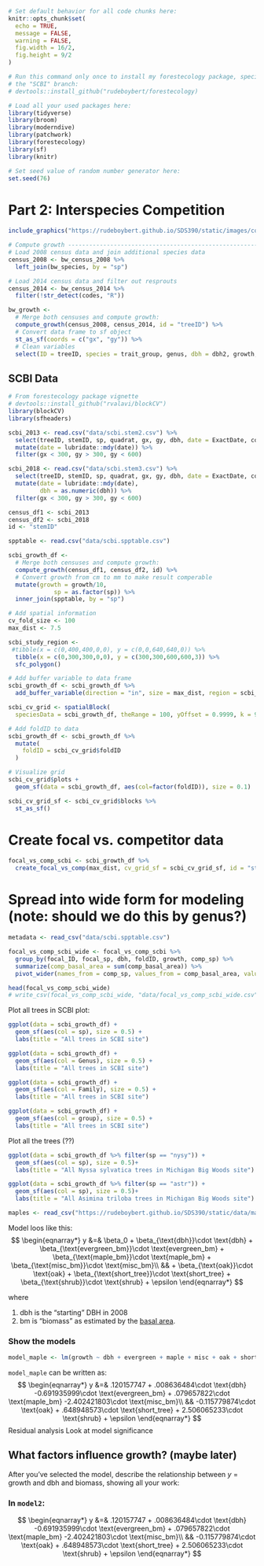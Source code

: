```r
# Set default behavior for all code chunks here:
knitr::opts_chunk$set(
  echo = TRUE, 
  message = FALSE, 
  warning = FALSE, 
  fig.width = 16/2, 
  fig.height = 9/2
)

# Run this command only once to install my forestecology package, specifically
# the "SCBI" branch:
# devtools::install_github("rudeboybert/forestecology)

# Load all your used packages here:
library(tidyverse)
library(broom)
library(moderndive)
library(patchwork)
library(forestecology)
library(sf)
library(knitr)

# Set seed value of random number generator here:
set.seed(76)
```


# Part 2: Interspecies Competition

```r
include_graphics("https://rudeboybert.github.io/SDS390/static/images/competition_neighborhood.png")
```

```r
# Compute growth ---------------------------------------------------------------
# Load 2008 census data and join additional species data
census_2008 <- bw_census_2008 %>%
  left_join(bw_species, by = "sp")

# Load 2014 census data and filter out resprouts
census_2014 <- bw_census_2014 %>%
  filter(!str_detect(codes, "R"))

bw_growth <-
  # Merge both censuses and compute growth:
  compute_growth(census_2008, census_2014, id = "treeID") %>%
  # Convert data frame to sf object
  st_as_sf(coords = c("gx", "gy")) %>%
  # Clean variables
  select(ID = treeID, species = trait_group, genus, dbh = dbh2, growth, geometry)
```

## SCBI Data

```r
# From forestecology package vignette
# devtools::install_github("rvalavi/blockCV")
library(blockCV)
library(sfheaders)

scbi_2013 <- read.csv("data/scbi.stem2.csv") %>% 
  select(treeID, stemID, sp, quadrat, gx, gy, dbh, date = ExactDate, codes, status) %>%
  mutate(date = lubridate::mdy(date)) %>%
  filter(gx < 300, gy > 300, gy < 600)

scbi_2018 <- read.csv("data/scbi.stem3.csv") %>% 
  select(treeID, stemID, sp, quadrat, gx, gy, dbh, date = ExactDate, codes, status) %>%
  mutate(date = lubridate::mdy(date),
         dbh = as.numeric(dbh)) %>%
  filter(gx < 300, gy > 300, gy < 600)

census_df1 <- scbi_2013 
census_df2 <- scbi_2018
id <- "stemID"

spptable <- read.csv("data/scbi.spptable.csv")

scbi_growth_df <- 
  # Merge both censuses and compute growth:
  compute_growth(census_df1, census_df2, id) %>%
  # Convert growth from cm to mm to make result comperable
  mutate(growth = growth/10,
             sp = as.factor(sp)) %>% 
  inner_join(spptable, by = "sp")
```

```r
# Add spatial information
cv_fold_size <- 100
max_dist <- 7.5

scbi_study_region <- 
 #tibble(x = c(0,400,400,0,0), y = c(0,0,640,640,0)) %>% 
  tibble(x = c(0,300,300,0,0), y = c(300,300,600,600,3)) %>% 
  sfc_polygon()

# Add buffer variable to data frame
scbi_growth_df <- scbi_growth_df %>%
  add_buffer_variable(direction = "in", size = max_dist, region = scbi_study_region)

scbi_cv_grid <- spatialBlock(
  speciesData = scbi_growth_df, theRange = 100, yOffset = 0.9999, k = 9, verbose = FALSE)

# Add foldID to data
scbi_growth_df <- scbi_growth_df %>% 
  mutate(
    foldID = scbi_cv_grid$foldID
  )

# Visualize grid
scbi_cv_grid$plots +
  geom_sf(data = scbi_growth_df, aes(col=factor(foldID)), size = 0.1)

scbi_cv_grid_sf <- scbi_cv_grid$blocks %>%
  st_as_sf()
```

# Create focal vs. competitor data
```r
focal_vs_comp_scbi <- scbi_growth_df %>% 
  create_focal_vs_comp(max_dist, cv_grid_sf = scbi_cv_grid_sf, id = "stemID")
```

# Spread into wide form for modeling (note: should we do this by genus?)

```r
metadata <- read_csv("data/scbi.spptable.csv")

focal_vs_comp_scbi_wide <- focal_vs_comp_scbi %>% 
  group_by(focal_ID, focal_sp, dbh, foldID, growth, comp_sp) %>%
  summarize(comp_basal_area = sum(comp_basal_area)) %>% 
  pivot_wider(names_from = comp_sp, values_from = comp_basal_area, values_fill = 0)

head(focal_vs_comp_scbi_wide)
# write_csv(focal_vs_comp_scbi_wide, "data/focal_vs_comp_scbi_wide.csv")
```


Plot all trees in SCBI plot:

```r
ggplot(data = scbi_growth_df) +
  geom_sf(aes(col = sp), size = 0.5) +
  labs(title = "All trees in SCBI site")

ggplot(data = scbi_growth_df) +
  geom_sf(aes(col = Genus), size = 0.5) +
  labs(title = "All trees in SCBI site")

ggplot(data = scbi_growth_df) +
  geom_sf(aes(col = Family), size = 0.5) +
  labs(title = "All trees in SCBI site")

ggplot(data = scbi_growth_df) +
  geom_sf(aes(col = group), size = 0.5) +
  labs(title = "All trees in SCBI site")
```

Plot all the trees (??)

```r
ggplot(data = scbi_growth_df %>% filter(sp == "nysy")) +
  geom_sf(aes(col = sp), size = 0.5)+
  labs(title = "All Nyssa sylvatica trees in Michigan Big Woods site")

ggplot(data = scbi_growth_df %>% filter(sp == "astr")) +
  geom_sf(aes(col = sp), size = 0.5)+
  labs(title = "All Asimina triloba trees in Michigan Big Woods site")
```



```r
maples <- read_csv("https://rudeboybert.github.io/SDS390/static/data/maples.csv")
```
Model loos like this:
$$
\begin{eqnarray*}
y &=& \beta_0 + \beta_{\text{dbh}}\cdot \text{dbh} + \beta_{\text{evergreen_bm}}\cdot \text{evergreen_bm} + \beta_{\text{maple_bm}}\cdot \text{maple_bm} + \beta_{\text{misc_bm}}\cdot \text{misc_bm}\\
&& + \beta_{\text{oak}}\cdot \text{oak} + \beta_{\text{short_tree}}\cdot \text{short_tree} + \beta_{\text{shrub}}\cdot \text{shrub} + \epsilon
\end{eqnarray*}
$$

where 

1. $\text{dbh}$ is the "starting" DBH in 2008
1. $\text{bm}$ is "biomass" as estimated by the [basal area](https://en.wikipedia.org/wiki/Basal_area). 


### Show the models 
```r
model_maple <- lm(growth ~ dbh + evergreen + maple + misc + oak + short_tree + shrub, data = maples)
```

`model_maple` can be written as:
$$
\begin{eqnarray*}
y &=& .120157747 + .008636484\cdot \text{dbh} -0.691935999\cdot \text{evergreen_bm} + .079657822\cdot \text{maple_bm} -2.402421803\cdot \text{misc_bm}\\
&& -0.115779874\cdot \text{oak} + .648948573\cdot \text{short_tree} + 2.506065233\cdot \text{shrub} + \epsilon
\end{eqnarray*}
$$
Residual analysis 
Look at model significance 

## What factors influence growth? (maybe later)

After you've selected the model, describe the relationship between $y$ = growth and $\text{dbh}$ and $\text{biomass}$, showing all your work:

### In `model2`:
$$
\begin{eqnarray*}
y &=& .120157747 + .008636484\cdot \text{dbh} -0.691935999\cdot \text{evergreen_bm} + .079657822\cdot \text{maple_bm} -2.402421803\cdot \text{misc_bm}\\
&& -0.115779874\cdot \text{oak} + .648948573\cdot \text{short_tree} + 2.506065233\cdot \text{shrub} + \epsilon
\end{eqnarray*}
$$
